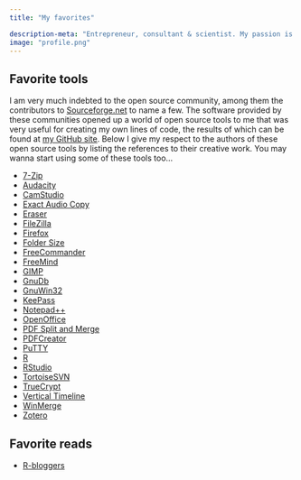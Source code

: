 ```yaml
---
title: "My favorites"

description-meta: "Entrepreneur, consultant & scientist. My passion is finding the right answers with observational data, computer code and human intelligence."
image: "profile.png"
---
```


## Favorite tools

I am very much indebted to the open source community, among them the contributors to [Sourceforge.net](https://sourceforge.net/) to name a few. The software provided by these communities opened up a world of open source tools to me that was very useful for creating my own lines of code, the results of which can be found at [my GitHub site](https://github.com/pjastam/). Below I give my respect to the authors of these open source tools by listing the references to their creative work. You may wanna start using some of these tools too...

- [7-Zip](http://sourceforge.net/projects/sevenzip/)
- [Audacity](http://sourceforge.net/projects/audacity/)
- [CamStudio](http://sourceforge.net/projects/camstudio/)
- [Exact Audio Copy](https://www.exactaudiocopy.de/)
- [Eraser](http://sourceforge.net/projects/eraser/)
- [FileZilla](http://sourceforge.net/projects/filezilla/)
- [Firefox](http://support.mozilla.org/en-US/products/firefox/)
- [Folder Size](http://sourceforge.net/projects/foldersize/)
- [FreeCommander](http://sourceforge.net/projects/freecommander/)
- [FreeMind](http://sourceforge.net/projects/freemind/)
- [GIMP](http://www.gimp.org/)
- [GnuDb](https://gnudb.org/)
- [GnuWin32](http://sourceforge.net/projects/getgnuwin32/)
- [KeePass](http://sourceforge.net/projects/keepass/)
- [Notepad++](http://notepad-plus-plus.org/)
- [OpenOffice](http://sourceforge.net/projects/openofficeorg.mirror/)
- [PDF Split and Merge](http://sourceforge.net/projects/pdfsam/)
- [PDFCreator](http://www.pdfforge.org/pdfcreator/)
- [PuTTY](http://www.putty.org/)
- [R](http://www.r-project.org/)
- [RStudio](http://www.rstudio.com/)
- [TortoiseSVN](http://sourceforge.net/projects/tortoisesvn/)
- [TrueCrypt](http://sourceforge.net/projects/truecrypt/)
- [Vertical Timeline](http://codyhouse.co/gem/vertical-timeline/)
- [WinMerge](http://sourceforge.net/projects/winmerge/)
- [Zotero](http://www.zotero.org/pjastam)

## Favorite reads

- [R-bloggers](http://r-bloggers.com/)
